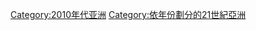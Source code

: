 {{Commons category|2012 in Asia}}

{{portal|亚洲}}
{{Year by category
|m=2
|c=0
|d=1
|y=2
|cat=亚洲
|sortkey=2010年代亚洲
|parent=依年份劃分的21世紀亞洲
|subcat=2012年各大洲
}}

[[Category:2010年代亚洲|Category:2010年代亚洲]]
[[Category:依年份劃分的21世紀亞洲|Category:依年份劃分的21世紀亞洲]]